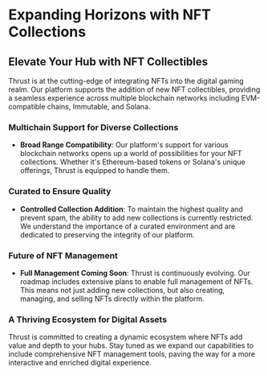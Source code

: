 # Expanding Horizons with NFT Collections

## Elevate Your Hub with NFT Collectibles

Thrust is at the cutting-edge of integrating NFTs into the digital gaming realm. Our platform supports the addition of new NFT collectibles, providing a seamless experience across multiple blockchain networks including EVM-compatible chains, Immutable, and Solana.

### Multichain Support for Diverse Collections

- **Broad Range Compatibility**: Our platform's support for various blockchain networks opens up a world of possibilities for your NFT collections. Whether it's Ethereum-based tokens or Solana's unique offerings, Thrust is equipped to handle them.

### Curated to Ensure Quality

- **Controlled Collection Addition**: To maintain the highest quality and prevent spam, the ability to add new collections is currently restricted. We understand the importance of a curated environment and are dedicated to preserving the integrity of our platform.

### Future of NFT Management

- **Full Management Coming Soon**: Thrust is continuously evolving. Our roadmap includes extensive plans to enable full management of NFTs. This means not just adding new collections, but also creating, managing, and selling NFTs directly within the platform.

### A Thriving Ecosystem for Digital Assets

Thrust is committed to creating a dynamic ecosystem where NFTs add value and depth to your hubs. Stay tuned as we expand our capabilities to include comprehensive NFT management tools, paving the way for a more interactive and enriched digital experience.

